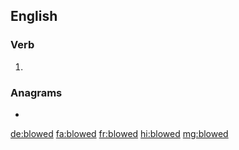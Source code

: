 ==English==

===Verb===
{{head|en|verb form}}

# {{lb|en|dialect}} {{en-past of|blow}}

===Anagrams===
* {{l|en|bowled}}

[[de:blowed]]
[[fa:blowed]]
[[fr:blowed]]
[[hi:blowed]]
[[mg:blowed]]